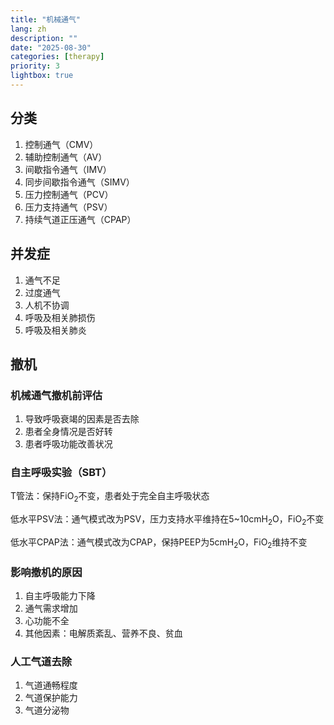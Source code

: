 ```yaml
---
title: "机械通气"
lang: zh
description: ""
date: "2025-08-30"
categories: [therapy]
priority: 3
lightbox: true
---
```


## 分类

1.  控制通气（CMV）
2.  辅助控制通气（AV）
3.  间歇指令通气（IMV）
4.  同步间歇指令通气（SIMV）
5.  压力控制通气（PCV）
6.  压力支持通气（PSV）
7.  持续气道正压通气（CPAP）

## 并发症

1.  通气不足
2.  过度通气
3.  人机不协调
4.  呼吸及相关肺损伤
5.  呼吸及相关肺炎

## 撤机

### 机械通气撤机前评估

1.  导致呼吸衰竭的因素是否去除
2.  患者全身情况是否好转
3.  患者呼吸功能改善状况

### 自主呼吸实验（SBT）

T管法：保持FiO~2~不变，患者处于完全自主呼吸状态

低水平PSV法：通气模式改为PSV，压力支持水平维持在5\~10cmH~2~O，FiO~2~不变

低水平CPAP法：通气模式改为CPAP，保持PEEP为5cmH~2~O，FiO~2~维持不变

### 影响撤机的原因

1.  自主呼吸能力下降
2.  通气需求增加
3.  心功能不全
4.  其他因素：电解质紊乱、营养不良、贫血

### 人工气道去除

1.  气道通畅程度
2.  气道保护能力
3.  气道分泌物